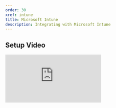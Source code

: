 ---
order: 30
xref: intune
title: Microsoft Intune
description: Integrating with Microsoft Intune
---

<?! Include "../../../shared/intune-note.txt" /?>

## Setup Video

<div class="ratio ratio-16x9">
    <iframe src="https://www.youtube.com/embed/J12q1AbNw5k" title="YouTube video player" frameborder="0" allow="accelerometer; autoplay; clipboard-write; encrypted-media; gyroscope; picture-in-picture" allowfullscreen></iframe>
</div>
